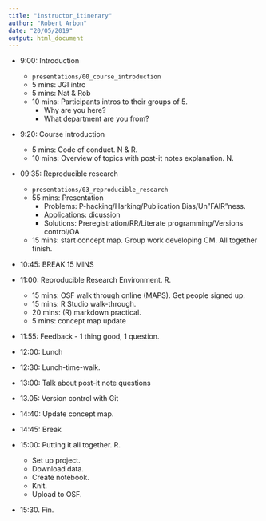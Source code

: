 ```yaml
---
title: "instructor_itinerary"
author: "Robert Arbon"
date: "20/05/2019"
output: html_document
---
```




* 9:00: Introduction
  * `presentations/00_course_introduction`
  * 5 mins: JGI intro
  * 5 mins: Nat & Rob 
  * 10 mins: Participants intros to their groups of 5. 
    * Why are you here?
    * What department are you from?
    
* 9:20: Course introduction 
  * 5 mins: Code of conduct. N & R.
  * 10 mins: Overview of topics with post-it notes explanation. N.  

* 09:35: Reproducible research
  * `presentations/03_reproducible_research`
  * 55 mins: Presentation
    * Problems: P-hacking/Harking/Publication Bias/Un"FAIR"ness.
    * Applications: dicussion
    * Solutions: Preregistration/RR/Literate programming/Versions control/OA
  * 15 mins: start concept map. Group work developing CM. All together finish.

* 10:45: BREAK 15 MINS

* 11:00: Reproducible Research Environment. R. 
  * 15 mins: OSF walk through online (MAPS). Get people signed up. 
  * 15 mins: R Studio walk-through.
  * 20 mins: (R) markdown practical. 
  * 5 mins: concept map update

* 11:55: Feedback - 1 thing good, 1 question.

* 12:00: Lunch

* 12:30: Lunch-time-walk. 

* 13:00: Talk about post-it note questions

* 13.05: Version control with Git

* 14:40: Update concept map. 

* 14:45: Break

* 15:00: Putting it all together. R. 
  * Set up project. 
  * Download data. 
  * Create notebook. 
  * Knit. 
  * Upload to OSF. 
  
* 15:30. Fin. 
  


